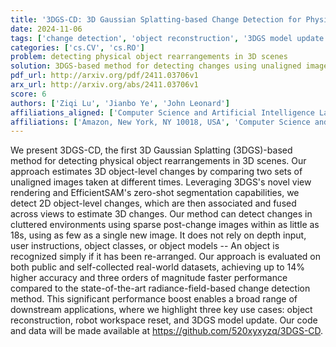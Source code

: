 ```yaml
---
title: '3DGS-CD: 3D Gaussian Splatting-based Change Detection for Physical Object Rearrangement'
date: 2024-11-06
tags: ['change detection', 'object reconstruction', '3DGS model update', 'robot workspace reset', '3D scenes', 'physical object rearrangement', '3D Gaussian Splatting', 'zero-shot segmentation', 'real-world datasets', '3D changes', 'cluttered environments', '2D object-level changes']
categories: ['cs.CV', 'cs.RO']
problem: detecting physical object rearrangements in 3D scenes
solution: 3DGS-based method for detecting changes using unaligned images
pdf_url: http://arxiv.org/pdf/2411.03706v1
arx_url: http://arxiv.org/abs/2411.03706v1
score: 6
authors: ['Ziqi Lu', 'Jianbo Ye', 'John Leonard']
affiliations_aligned: ['Computer Science and Artificial Intelligence Laboratory, Massachusetts Institute of Technology, Cambridge, MA 02139, USA', 'Amazon, New York, NY 10018, USA', 'Computer Science and Artificial Intelligence Laboratory, Massachusetts Institute of Technology, Cambridge, MA 02139, USA']
affiliations: ['Amazon, New York, NY 10018, USA', 'Computer Science and Artificial Intelligence Laboratory, Massachusetts Institute of Technology, Cambridge, MA 02139, USA']
---
```



We present 3DGS-CD, the first 3D Gaussian Splatting (3DGS)-based method for detecting physical object rearrangements in 3D scenes. Our approach estimates 3D object-level changes by comparing two sets of unaligned images taken at different times. Leveraging 3DGS's novel view rendering and EfficientSAM's zero-shot segmentation capabilities, we detect 2D object-level changes, which are then associated and fused across views to estimate 3D changes. Our method can detect changes in cluttered environments using sparse post-change images within as little as 18s, using as few as a single new image. It does not rely on depth input, user instructions, object classes, or object models -- An object is recognized simply if it has been re-arranged. Our approach is evaluated on both public and self-collected real-world datasets, achieving up to 14% higher accuracy and three orders of magnitude faster performance compared to the state-of-the-art radiance-field-based change detection method. This significant performance boost enables a broad range of downstream applications, where we highlight three key use cases: object reconstruction, robot workspace reset, and 3DGS model update. Our code and data will be made available at https://github.com/520xyxyzq/3DGS-CD.